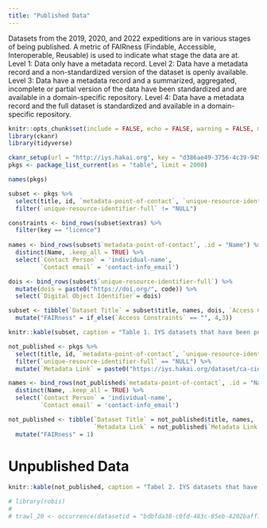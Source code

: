 ```yaml
---
title: "Published Data"
---
```


Datasets from the 2019, 2020, and 2022 expeditions are in various stages of being published. A metric of FAIRness (Findable, Accessible, Interoperable, Reusable) is used to indicate what stage the data are at. Level 1: Data only have a metadata record. Level 2: Data have a metadata record and a non-standardized version of the dataset is openly available. Level 3: Data have a metadata record and a summarized, aggregated, incomplete or partial version of the data have been standardized and are available in a domain-specific repository. Level 4: Data have a metadata record and the full dataset is standardized and available in a domain-specific repository.      

```r
knitr::opts_chunk$set(include = FALSE, echo = FALSE, warning = FALSE, message = FALSE, error = FALSE)
library(ckanr)
library(tidyverse)
```

```r
ckanr_setup(url = "http://iys.hakai.org", key = "d386ae49-3756-4c39-945f-1b428b0fc130")
pkgs <- package_list_current(as = "table", limit = 2000)

names(pkgs)

subset <- pkgs %>% 
  select(title, id, `metadata-point-of-contact`, `unique-resource-identifier-full`, extras) %>% 
  filter(`unique-resource-identifier-full` != "NULL") 

constraints <- bind_rows(subset$extras) %>% 
  filter(key == "licence")
 
names <- bind_rows(subset$`metadata-point-of-contact`, .id = "Name") %>% 
  distinct(Name, .keep_all = TRUE) %>% 
  select(`Contact Person` = 'individual-name',
         `Contact email` = 'contact-info_email')

dois <- bind_rows(subset$`unique-resource-identifier-full`) %>% 
  mutate(dois = paste0("https://doi.org/", code)) %>% 
  select(`Digital Object Identifier`= dois)

subset <- tibble(`Dataset Title` = subset$title, names, dois, `Access Constraints` = constraints$value) %>% 
  mutate("FAIRness" = if_else(`Access Constraints` == "", 4,3))


```

```r
knitr::kable(subset, caption = "Table 1. IYS datasets that have been published")
```

```r
not_published <- pkgs %>% 
  select(title, id, `metadata-point-of-contact`, `unique-resource-identifier-full`) %>% 
  filter(`unique-resource-identifier-full` == "NULL") %>% 
  mutate(`Metadata Link` = paste0("https://iys.hakai.org/dataset/ca-cioos_", id))

names <- bind_rows(not_published$`metadata-point-of-contact`, .id = "Name") %>% 
  distinct(Name, .keep_all = TRUE) %>% 
  select(`Contact Person` = 'individual-name',
         `Contact email` = 'contact-info_email')

not_published <- tibble(`Dataset Title` = not_published$title, names, 
                        `Metadata Link` = not_published$`Metadata Link`) %>% 
  mutate("FAIRness" = 1)
```

# Unpublished Data

```r
knitr::kable(not_published, caption = "Tabel 2. IYS datasets that have not been published")
```


```r
# library(robis)
# 
# trawl_20 <- occurrence(datasetid = "bdbfda38-c0fd-483c-85eb-4202baff1e52", mof = TRUE)
```
